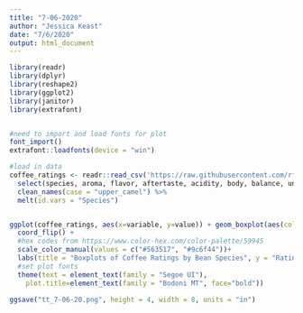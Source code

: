 ```yaml
---
title: "7-06-2020"
author: "Jessica Keast"
date: "7/6/2020"
output: html_document
---
```


```r
library(readr)
library(dplyr)
library(reshape2)
library(ggplot2)
library(janitor)
library(extrafont)


#need to import and load fonts for plot
font_import()
extrafont::loadfonts(device = "win")
```


```r
#load in data
coffee_ratings <- readr::read_csv('https://raw.githubusercontent.com/rfordatascience/tidytuesday/master/data/2020/2020-07-07/coffee_ratings.csv') %>% 
  select(species, aroma, flavor, aftertaste, acidity, body, balance, uniformity, sweetness) %>%
  clean_names(case = "upper_camel") %>% 
  melt(id.vars = "Species")


ggplot(coffee_ratings, aes(x=variable, y=value)) + geom_boxplot(aes(color = Species)) + 
  coord_flip() + 
  #hex codes from https://www.color-hex.com/color-palette/59945
  scale_color_manual(values = c("#563517", "#9c6f44"))+
  labs(title = "Boxplots of Coffee Ratings by Bean Species", y = "Rating", x = NULL, caption = "Data from the Coffee Quality Institute")+
  #set plot fonts
  theme(text = element_text(family = "Segoe UI"),
    plot.title=element_text(family = "Bodoni MT", face="bold"))

ggsave("tt_7-06-20.png", height = 4, width = 8, units = "in")
```


